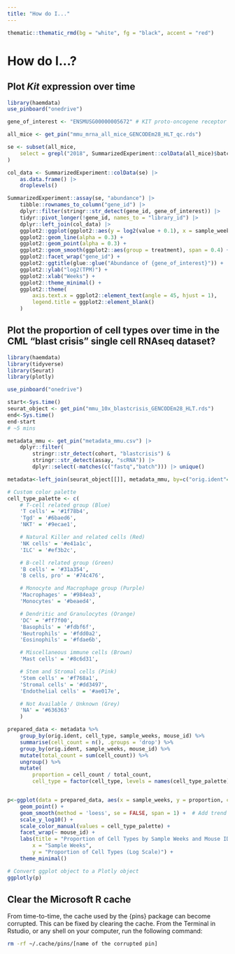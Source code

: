 ```yaml
---
title: "How do I..."
---
```

```r
thematic::thematic_rmd(bg = "white", fg = "black", accent = "red")
```

# How do I...?

## Plot *Kit* expression over time

```r
library(haemdata)
use_pinboard("onedrive")

gene_of_interest <- "ENSMUSG00000005672" # KIT proto-oncogene receptor tyrosine kinase (Kit)

all_mice <- get_pin("mmu_mrna_all_mice_GENCODEm28_HLT_qc.rds")

se <- subset(all_mice,
    select = grepl("2018", SummarizedExperiment::colData(all_mice)$batch)
)

col_data <- SummarizedExperiment::colData(se) |>
    as.data.frame() |>
    droplevels()

SummarizedExperiment::assay(se, "abundance") |>
    tibble::rownames_to_column("gene_id") |>
    dplyr::filter(stringr::str_detect(gene_id, gene_of_interest)) |>
    tidyr::pivot_longer(!gene_id, names_to = "library_id") |>
    dplyr::left_join(col_data) |>
    ggplot2::ggplot(ggplot2::aes(y = log2(value + 0.1), x = sample_weeks, group = mouse_id, col = treatment)) +
    ggplot2::geom_line(alpha = 0.3) +
    ggplot2::geom_point(alpha = 0.3) +
    ggplot2::geom_smooth(ggplot2::aes(group = treatment), span = 0.4) +
    ggplot2::facet_wrap("gene_id") +
    ggplot2::ggtitle(glue::glue("Abundance of {gene_of_interest}")) +
    ggplot2::ylab("log2(TPM)") +
    ggplot2::xlab("Weeks") +
    ggplot2::theme_minimal() +
    ggplot2::theme(
        axis.text.x = ggplot2::element_text(angle = 45, hjust = 1),
        legend.title = ggplot2::element_blank()
    )
```

## Plot the proportion of cell types over time in the CML "blast crisis" single cell RNAseq dataset?

```r
library(haemdata)
library(tidyverse)
library(Seurat)
library(plotly)

use_pinboard("onedrive")

start<-Sys.time()
seurat_object <- get_pin("mmu_10x_blastcrisis_GENCODEm28_HLT.rds")
end<-Sys.time()
end-start
# ~5 mins

metadata_mmu <- get_pin("metadata_mmu.csv") |>
    dplyr::filter(
        stringr::str_detect(cohort, "blastcrisis") &
        stringr::str_detect(assay, "scRNA")) |>
        dplyr::select(-matches(c("fastq","batch"))) |> unique()

metadata<-left_join(seurat_object[[]], metadata_mmu, by=c("orig.ident"="library_id"))

# Custom color palette
cell_type_palette <- c(
    # T-cell related group (Blue)
    'T cells' = '#1f78b4',
    'Tgd' = '#6baed6',
    'NKT' = '#9ecae1',

    # Natural Killer and related cells (Red)
    'NK cells' = '#e41a1c',
    'ILC' = '#ef3b2c',

    # B-cell related group (Green)
    'B cells' = '#31a354',
    'B cells, pro' = '#74c476',

    # Monocyte and Macrophage group (Purple)
    'Macrophages' = '#984ea3',
    'Monocytes' = '#beaed4',

    # Dendritic and Granulocytes (Orange)
    'DC' = '#ff7f00',
    'Basophils' = '#fdbf6f',
    'Neutrophils' = '#fdd0a2',
    'Eosinophils' = '#fdae6b',

    # Miscellaneous immune cells (Brown)
    'Mast cells' = '#8c6d31',

    # Stem and Stromal cells (Pink)
    'Stem cells' = '#f768a1',
    'Stromal cells' = '#dd3497',
    'Endothelial cells' = '#ae017e',

    # Not Available / Unknown (Grey)
    'NA' = '#636363'
    )

prepared_data <- metadata %>%
    group_by(orig.ident, cell_type, sample_weeks, mouse_id) %>%
    summarise(cell_count = n(), .groups = 'drop') %>%
    group_by(orig.ident, sample_weeks, mouse_id) %>%
    mutate(total_count = sum(cell_count)) %>%
    ungroup() %>%
    mutate(
        proportion = cell_count / total_count,
        cell_type = factor(cell_type, levels = names(cell_type_palette)))


p<-ggplot(data = prepared_data, aes(x = sample_weeks, y = proportion, color = cell_type)) +
    geom_point() +
    geom_smooth(method = 'loess', se = FALSE, span = 1) +  # Add trend lines
    scale_y_log10() +
    scale_color_manual(values = cell_type_palette) +
    facet_wrap(~ mouse_id) +
    labs(title = "Proportion of Cell Types by Sample Weeks and Mouse ID (Log Scale)",
        x = "Sample Weeks",
        y = "Proportion of Cell Types (Log Scale)") +
    theme_minimal()

# Convert ggplot object to a Plotly object
ggplotly(p)
```

## Clear the Microsoft R cache

From time-to-time, the cache used by the {pins} package  can become corrupted. This can be fixed by clearing the cache. From the Terminal in Rstudio, or any shell on your computer, run the following command:

```sh
rm -rf ~/.cache/pins/[name of the corrupted pin]
```

